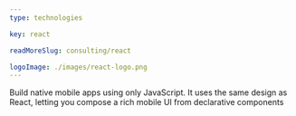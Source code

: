 ```yaml
---
type: technologies

key: react

readMoreSlug: consulting/react

logoImage: ./images/react-logo.png
---
```


Build native mobile apps using only JavaScript. It uses the same design as React, letting you compose a rich mobile UI from declarative components

